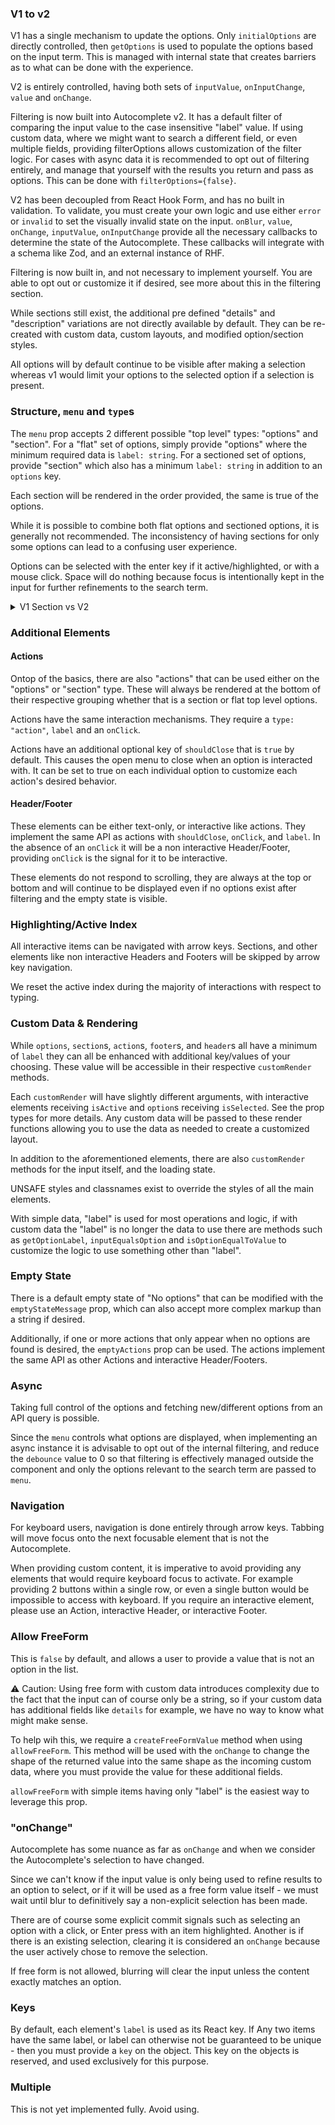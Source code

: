 ### V1 to v2

V1 has a single mechanism to update the options. Only `initialOptions` are
directly controlled, then `getOptions` is used to populate the options based on
the input term. This is managed with internal state that creates barriers as to
what can be done with the experience.

V2 is entirely controlled, having both sets of `inputValue`, `onInputChange`,
`value` and `onChange`.

Filtering is now built into Autocomplete v2. It has a default filter of
comparing the input value to the case insensitive "label" value. If using custom
data, where we might want to search a different field, or even multiple fields,
providing filterOptions allows customization of the filter logic. For cases with
async data it is recommended to opt out of filtering entirely, and manage that
yourself with the results you return and pass as options. This can be done with
`filterOptions={false}`.

V2 has been decoupled from React Hook Form, and has no built in validation. To
validate, you must create your own logic and use either `error` or `invalid` to
set the visually invalid state on the input. `onBlur`, `value`, `onChange`,
`inputValue`, `onInputChange` provide all the necessary callbacks to determine
the state of the Autocomplete. These callbacks will integrate with a schema like
Zod, and an external instance of RHF.

Filtering is now built in, and not necessary to implement yourself. You are able
to opt out or customize it if desired, see more about this in the filtering
section.

While sections still exist, the additional pre defined "details" and
"description" variations are not directly available by default. They can be
re-created with custom data, custom layouts, and modified option/section styles.

All options will by default continue to be visible after making a selection
whereas v1 would limit your options to the selected option if a selection is
present.

### Structure, `menu` and `type`s

The `menu` prop accepts 2 different possible "top level" types: "options" and
"section". For a "flat" set of options, simply provide "options" where the
minimum required data is `label: string`. For a sectioned set of options,
provide "section" which also has a minimum `label: string` in addition to an
`options` key.

Each section will be rendered in the order provided, the same is true of the
options.

While it is possible to combine both flat options and sectioned options, it is
generally not recommended. The inconsistency of having sections for only some
options can lead to a confusing user experience.

Options can be selected with the enter key if it active/highlighted, or with a
mouse click. Space will do nothing because focus is intentionally kept in the
input for further refinements to the search term.

<details>
 <summary>V1 Section vs V2</summary>

```
 const SectionHeadingOptions = [
   {
     label: "Ships",
     options: [
       { value: 1, label: "Sulaco" },
       { value: 2, label: "Nostromo" },
       { value: 3, label: "Serenity" },
       { value: 4, label: "Sleeper Service" },
       { value: 5, label: "Enterprise" },
       { value: 6, label: "Enterprise-D" },
     ],
   },
   {
     label: "Planets",
     options: [
       { value: 7, label: "Endor" },
       { value: 8, label: "Vulcan" },
       { value: 9, label: "Bespin" },
       { value: 10, label: "Tatooine" },
     ],
   },
 ];

 const [value, setValue] = useState<Option | undefined>();

 return (
   <Autocomplete
     initialOptions={SectionHeadingOptions}
     placeholder="Search for something under a section heading"
     value={value}
     onChange={newValue => setValue(newValue)}
     getOptions={getOptions}
   />
 );

 function getOptions(text: string) {
   if (text === "") {
     return headingOptions;
   }
   const filterRegex = new RegExp(text, "i");

   return headingOptions.map(section => ({
     ...section,
     options: section.options.filter(option =>
       option.label.match(filterRegex),
     ),
   }));
 }

 // VERSION 2 BELOW

 const sectionMenu = [
   {
     type: "section",
     label: "Ships",
     options: [
       { label: "Sulaco" },
       { label: "Nostromo" },
       { label: "Serenity" },
       { label: "Sleeper Service" },
       { label: "Enterprise" },
       { label: "Enterprise-D" },
     ]
   },
   {
     type: "section",
     label: "Planets",
     options: [
       { label: "Endor" },
       { label: "Vulcan" },
       { label: "Bespin" },
       { label: "Tatooine" },
     ],
   },
 ];

 const [value, setValue] = useState(undefined);
 const [inputValue, setInputValue] = useState("");

 return(
   <Autocomplete
     version={2}
     menu={sectionMenu}
     value={value}
     onChange={setValue}
     inputValue={inputValue}
     onInputChange={setInputValue}
     placeholder="Search for something under a section heading"
   />
 );
```

</details>

### Additional Elements

#### Actions

Ontop of the basics, there are also "actions" that can be used either on the
"options" or "section" type. These will always be rendered at the bottom of
their respective grouping whether that is a section or flat top level options.

Actions have the same interaction mechanisms. They require a `type: "action"`,
`label` and an `onClick`.

Actions have an additional optional key of `shouldClose` that is `true` by
default. This causes the open menu to close when an option is interacted with.
It can be set to true on each individual option to customize each action's
desired behavior.

#### Header/Footer

These elements can be either text-only, or interactive like actions. They
implement the same API as actions with `shouldClose`, `onClick`, and `label`. In
the absence of an `onClick` it will be a non interactive Header/Footer,
providing `onClick` is the signal for it to be interactive.

These elements do not respond to scrolling, they are always at the top or bottom
and will continue to be displayed even if no options exist after filtering and
the empty state is visible.

### Highlighting/Active Index

All interactive items can be navigated with arrow keys. Sections, and other
elements like non interactive Headers and Footers will be skipped by arrow key
navigation.

We reset the active index during the majority of interactions with respect to
typing.

### Custom Data & Rendering

While `options`, `section`s, `action`s, `footer`s, and `header`s all have a
minimum of `label` they can all be enhanced with additional key/values of your
choosing. These value will be accessible in their respective `customRender`
methods.

Each `customRender` will have slightly different arguments, with interactive
elements receiving `isActive` and `option`s receiving `isSelected`. See the prop
types for more details. Any custom data will be passed to these render functions
allowing you to use the data as needed to create a customized layout.

In addition to the aforementioned elements, there are also `customRender`
methods for the input itself, and the loading state.

UNSAFE styles and classnames exist to override the styles of all the main
elements.

With simple data, "label" is used for most operations and logic, if with custom
data the "label" is no longer the data to use there are methods such as
`getOptionLabel`, `inputEqualsOption` and `isOptionEqualToValue` to customize
the logic to use something other than "label".

### Empty State

There is a default empty state of "No options" that can be modified with the
`emptyStateMessage` prop, which can also accept more complex markup than a
string if desired.

Additionally, if one or more actions that only appear when no options are found
is desired, the `emptyActions` prop can be used. The actions implement the same
API as other Actions and interactive Header/Footers.

### Async

Taking full control of the options and fetching new/different options from an
API query is possible.

Since the `menu` controls what options are displayed, when implementing an async
instance it is advisable to opt out of the internal filtering, and reduce the
`debounce` value to 0 so that filtering is effectively managed outside the
component and only the options relevant to the search term are passed to `menu`.

### Navigation

For keyboard users, navigation is done entirely through arrow keys. Tabbing will
move focus onto the next focusable element that is not the Autocomplete.

When providing custom content, it is imperative to avoid providing any elements
that would require keyboard focus to activate. For example providing 2 buttons
within a single row, or even a single button would be impossible to access with
keyboard. If you require an interactive element, please use an Action,
interactive Header, or interactive Footer.

### Allow FreeForm

This is `false` by default, and allows a user to provide a value that is not an
option in the list.

⚠️ Caution: Using free form with custom data introduces complexity due to the
fact that the input can of course only be a string, so if your custom data has
additional fields like `details` for example, we have no way to know what might
make sense.

To help wih this, we require a `createFreeFormValue` method when using
`allowFreeForm`. This method will be used with the `onChange` to change the
shape of the returned value into the same shape as the incoming custom data,
where you must provide the value for these additional fields.

`allowFreeForm` with simple items having only "label" is the easiest way to
leverage this prop.

### "onChange"

Autocomplete has some nuance as far as `onChange` and when we consider the
Autocomplete's selection to have changed.

Since we can't know if the input value is only being used to refine results to
an option to select, or if it will be used as a free form value itself - we must
wait until blur to definitively say a non-explicit selection has been made.

There are of course some explicit commit signals such as selecting an option
with a click, or Enter press with an item highlighted. Another is if there is an
existing selection, clearing it is considered an `onChange` because the user
actively chose to remove the selection.

If free form is not allowed, blurring will clear the input unless the content
exactly matches an option.

### Keys

By default, each element's `label` is used as its React key. If Any two items
have the same label, or label can otherwise not be guaranteed to be unique -
then you must provide a `key` on the object. This key on the objects is
reserved, and used exclusively for this purpose.

### Multiple

This is not yet implemented fully. Avoid using.
